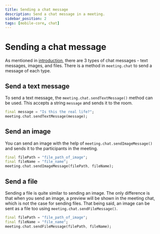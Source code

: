 ```yaml
---
title: Sending a chat message
description: Send a chat message in a meeting.
sidebar_position: 2
tags: [mobile-core, chat]
---
```


# Sending a chat message

As mentioned in [introduction](./introduction), there are 3 types of chat messages - text messages, images, and files. There is a method in `meeting.chat` to send a message of each type.

## Send a text message

To send a text message, the `meeting.chat.sendTextMessage()` method can be used. This accepts a string `message` and sends it to the room.

```dart
final message = "Is this the real life?";
meeting.chat.sendTextMessage(message);
```

## Send an image

You can send an image with the help of `meeting.chat.sendImageMessage()` and sends it to the participants in the meeting.

```dart
final filePath = "file_path_of_image";
final fileName = "file_name";
meeting.chat.sendImageMessage(filePath, fileName);
```

## Send a file

Sending a file is quite similar to sending an image. The only difference is that when you send an image, a preview will be shown in the meeting chat, which is not the case for sending files. That being said, an image can be sent as a file too using `meeting.chat.sendFileMessage()`.

```dart
final filePath = "file_path_of_image";
final fileName = "file_name";
meeting.chat.sendFileMessage(filePath, fileName);   
```